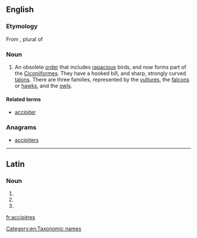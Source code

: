 ==English==
{{wikipedia}}

===Etymology===
From {{etyl|la}}, plural of {{term|accipiter||lang=la|hawk}}

===Noun===
{{infl|en|noun|g=p}}

# {{obsolete|zoology}} An obsolete [[order]] that includes [[rapacious]] birds, and now forms part of the [[Ciconiiformes]]. They have a hooked bill, and sharp, strongly curved [[talons]]. There are three families, represented by the [[vulture]]s, the [[falcon]]s or [[hawk]]s, and the [[owl]]s.

====Related terms====
* [[accipiter]]

===Anagrams===
* [[accipiters#English|accipiters]]

[[Category:en:Taxonomic names]]

----

==Latin==

===Noun===
{{la-noun-form|accipitrēs}}

# {{inflection of|accipiter|accipiter|nom|p|lang=la}}
# {{inflection of|accipiter|accipiter|acc|p|lang=la}}
# {{inflection of|accipiter|accipiter|voc|p|lang=la}}

[[fr:accipitres]]